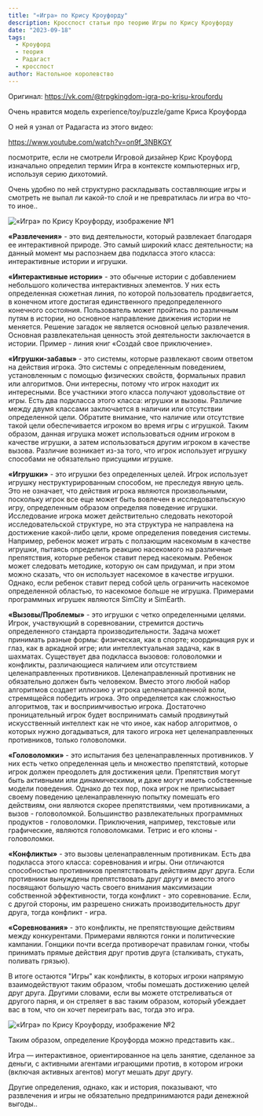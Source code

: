 ```yaml
---
title: "«Игра» по Крису Кроуфорду"
description: Кросспост статьи про теорию Игры по Крису Кроуфорду
date: "2023-09-18"
tags:
  - Кроуфорд
  - теория
  - Радагаст
  - кросспост
author: Настольное королевство
---
```


Оригинал: https://vk.com/@trpgkingdom-igra-po-krisu-kroufordu

Очень нравится модель experience/toy/puzzle/game Криса Кроуфорда

О ней я узнал от Радагаста из этого видео:

https://www.youtube.com/watch?v=on9f_3NBKGY

посмотрите, если не смотрели
Игровой дизайнер Крис Кроуфорд изначально определил термин Игра в контексте компьютерных игр, используя серию дихотомий.

Очень удобно по ней структурно раскладывать составляющие игры и смотреть не выпал ли какой-то слой и не превратилась ли игра во что-то иное..

![«Игра» по Крису Кроуфорду, изображение №1 ](/images/game-crowford-1.jpg)

**«Развлечения»** - это вид деятельности, который развлекает благодаря ее интерактивной природе. Это самый широкий класс деятельности; на данный момент мы распознаем два подкласса этого класса: интерактивные истории и игрушки.

**«Интерактивные истории»** - это обычные истории с добавлением небольшого количества интерактивных элементов. У них есть определенная сюжетная линия, по которой пользователь продвигается, в конечном итоге достигая единственного предопределенного конечного состояния. Пользователь может пройтись по различным путям в истории, но основное направление движения истории не меняется. Решение загадок не является основной целью развлечения. Основная развлекательная ценность этой деятельности заключается в истории. Пример - линия книг «Создай свое приключение».

**«Игрушки-забавы»** - это системы, которые развлекают своим ответом на действия игрока. Это системы с определенным поведением, установленным с помощью физических свойств, формальных правил или алгоритмов. Они интересны, потому что игрок находит их интересными. Все участники этого класса получают удовольствие от игры. Есть два подкласса этого класса: игрушки и вызовы. Различие между двумя классами заключается в наличии или отсутствии определенной цели. Обратите внимание, что наличие или отсутствие такой цели обеспечивается игроком во время игры с игрушкой. Таким образом, данная игрушка может использоваться одним игроком в качестве игрушки, а затем использоваться другим игроком в качестве вызова. Различие возникает из-за того, что игрок использует игрушку способами не обязательно присущими игрушке.

**«Игрушки»** - это игрушки без определенных целей. Игрок использует игрушку неструктурированным способом, не преследуя явную цель. Это не означает, что действия игрока являются произвольными, поскольку игрок все еще может быть вовлечен в исследовательскую игру, определенным образом определяя поведение игрушки. Исследование игрока может действительно следовать некоторой исследовательской структуре, но эта структура не направлена на достижение какой-либо цели, кроме определения поведения системы. Например, ребенок может играть с ползающим насекомым в качестве игрушки, пытаясь определить реакцию насекомого на различные препятствия, которые ребенок ставит перед насекомым. Ребенок может следовать методике, которую он сам придумал, и при этом можно сказать, что он использует насекомое в качестве игрушки. Однако, если ребенок ставит перед собой цель ограничить насекомое определенной областью, то насекомое больше не игрушка. Примерами программных игрушек являются SimCity и SimEarth.

**«Вызовы/Проблемы»** - это игрушки с четко определенными целями. Игрок, участвующий в соревновании, стремится достичь определенного стандарта производительности. Задача может принимать разные формы: физическая, как в спорте; координация рук и глаз, как в аркадной игре; или интеллектуальная задача, как в шахматах. Существует два подкласса вызовов: головоломки и конфликты, различающиеся наличием или отсутствием целенаправленных противников. Целенаправленный противник не обязательно должен быть человеком. Вместо этого любой набор алгоритмов создает иллюзию у игрока целенаправленной воли, стремящейся победить игрока. Это определяется как сложностью алгоритмов, так и восприимчивостью игрока. Достаточно проницательный игрок будет воспринимать самый продвинутый искусственный интеллект как не что иное, как набор алгоритмов, о которых нужно догадываться, для такого игрока нет целенаправленных противников, только головоломки.

**«Головоломки»** - это испытания без целенаправленных противников. У них есть четко определенная цель и множество препятствий, которые игрок должен преодолеть для достижения цели. Препятствия могут быть активными или динамическими, и даже могут иметь собственные модели поведения. Однако до тех пор, пока игрок не приписывает своему поведению целенаправленную попытку помешать его действиям, они являются скорее препятствиями, чем противниками, а вызов - головоломкой. Большинство развлекательных программных продуктов - головоломки. Приключения, например, текстовые или графические, являются головоломками. Тетрис и его клоны - головоломки.

**«Конфликты»** - это вызовы целенаправленным противникам. Есть два подкласса этого класса: соревнования и игры. Они отличаются способностью противников препятствовать действиям друг друга. Если противники вынуждены препятствовать друг другу и вместо этого посвящают большую часть своего внимания максимизации собственной эффективности, тогда конфликт - это соревнование. Если, с другой стороны, им разрешено снижать производительность друг друга, тогда конфликт - игра.

**«Соревнования»** - это конфликты, не препятствующие действиям между конкурентами. Примерами являются гонки и политические кампании. Гонщики почти всегда противоречат правилам гонки, чтобы принимать прямые действия друг против друга (сталкивать, стукать, поливать грязью).

В итоге остаются "Игры" как конфликты, в которых игроки напрямую взаимодействуют таким образом, чтобы помешать достижению целей друг друга. Другими словами, если вы можете отстреливаться от другого парня, и он стреляет в вас таким образом, который убеждает вас в том, что он хочет переиграть вас, тогда это игра.

![«Игра» по Крису Кроуфорду, изображение №2](/images/game-crowford-2.jpg)

Таким образом, определение Кроуфорда можно представить как..

Игра — интерактивное, ориентированное на цель занятие, сделанное за деньги, с активными агентами играющими против, в котором игроки (включая активных агентов) могут мешать друг другу.

Другие определения, однако, как и история, показывают, что развлечения и игры не обязательно предпринимаются ради денежной выгоды..
